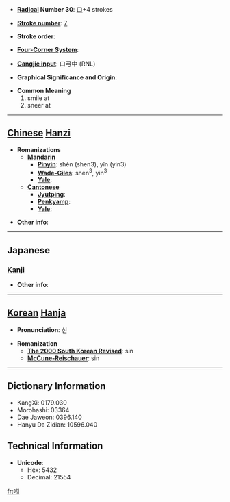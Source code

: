 * '''[[Wiktionary:Chinese radical index| Radical]] Number 30''': [[Wiktionary:Chinese radical index 口|口]]+4 strokes

* '''[[Wiktionary:Chinese total strokes index|Stroke number]]''': [[Wiktionary:Chinese total strokes index 7|7]]

* '''Stroke order''': 

* '''[[Wiktionary:Chinese four corner index|Four-Corner System]]''': 

* '''[[Wiktionary:Chinese Cangjie index|Cangjie input]]''': 口弓中 (RNL)

* '''Graphical Significance and Origin''': 

* '''Common Meaning'''
*#smile at
*# sneer at


----

== [[Chinese]] [[Hanzi]] ==

* '''Romanizations'''
** '''[[Mandarin]]'''
*** '''[[Pinyin]]''': shěn (shen3), yǐn (yin3)
*** '''[[Wade-Giles]]''': shen<sup>3</sup>, yin<sup>3</sup>
*** '''[[Yale]]''': 
** '''[[Cantonese]]'''
*** '''[[Jyutping]]''':
*** '''[[Penkyamp]]''': 
*** '''[[Yale]]''': 

* '''Other info''': 

----

==Japanese==
===[[Kanji]]===
{{kanji|on readings=[[しん]] (shin)
|kun readings=[[ほほえむ]] (hohoemu), [[あざわらう]] (azawarau)
}}

* '''Other info''':  

----

== [[Korean]] [[Hanja]] ==

* '''Pronunciation''': 신

* '''Romanization'''
** '''[[The 2000 South Korean Revised Romanization|The 2000 South Korean Revised]]''': sin
** '''[[McCune-Reischauer]]''': sin

----

== Dictionary Information ==

* KangXi: 0179.030
* Morohashi: 03364
* Dae Jaweon: 0396.140
* Hanyu Da Zidian: 10596.040

== Technical Information ==

* '''Unicode''':
** Hex: 5432
** Decimal: 21554

[[fr:吲]]